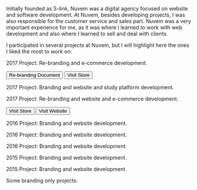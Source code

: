 
<PostHeader
    title='A Digital Agency with a Different Format'
    snippet=''
    projectName='Nuvem'
    imageName='nuvem/nuvem.jpeg'
    date='2014 - 2018'
    stack='(Javascript, PHP, MySQL, Wordpress, HTML, CSS)'
    order='6'
/>

Initially founded as S-link, Nuvem was a digital agency focused on website and software development. At Nuvem, besides developing projects, I was also responsible for the customer service and sales part. Nuvem was a very important experience for me, as it was where I learned to work with web development and also where I learned to sell and deal with clients.

I participated in several projects at Nuvem, but I will highlight here the ones I liked the most to work on:


<div class={'blogGallery'}>
    <p><span class='green'>2017 Project:</span> Re-branding and e-commerce development.</p>
    <Media src='/work/nuvem/venezapiscinas.jpeg' />
    <Media src='/work/logos/veneza-comparing.png' />
    <div class='buttonGroup'>
        <Button href='https://s-linkweb.com.br/Planejamento_Veneza_Piscinas-2017-2.pdf' target='_blank'>Re-branding Document</Button>
        <Button class='outlined' href='https://loja.venezapiscinas.com.br' target='_blank'>Visit Store</Button>
    </div>
    <p><span class='green'>2017 Project:</span> Branding and website and study platform development.</p>
    <Media src='/work/nuvem/hooeduca.jpeg' />
    <p><span class='green'>2017 Project:</span> Re-branding and website and e-commerce development.</p>
    <Media src='/work/nuvem/barra-nova-magazine.jpeg' />
    <div class='buttonGroup'>
        <Button href='https://loja.barranovamagazine.com.br' target='_blank'>Visit Store</Button>
        <Button class='outlined' href='https://barranovamagazine.com.br' target='_blank'>Visit Website</Button>
    </div>
    <p><span class='green'>2016 Project:</span> Branding and website development.</p>
    <Media src='/work/nuvem/entre-becos.jpeg' />
    <p><span class='green'>2016 Project:</span> Branding and website development.</p>
    <Media src='/work/nuvem/js.jpeg' />
    <p><span class='green'>2016 Project:</span> Branding and website development.</p>
    <Media src='/work/nuvem/ciranda-sertaneja.jpeg' />
    <p><span class='green'>2015 Project:</span> Branding and website development.</p>
    <Media src='/work/nuvem/samueu.jpeg' />
    <p><span class='green'>2015 Project:</span> Branding and website development.</p>
    <Media src='/work/o-andarilho-clemente/main-page.jpeg' />
</div>

<div class="blogGallery mosaic">
    <p>Some branding only projects:</p>
    <Media class='fullWidth' src='/work/logos/kanboom.png' />
    <Media class='fullWidth' src='/work/logos/hermit.png' />
    <Media src='/work/logos/Apollo.png' />
    <Media src='/work/logos/as-contabilidade.png' />
    <Media src='/work/logos/simple.png' />
    <Media src='/work/logos/samuel-blog.jpeg' />
    <Media src='/work/logos/sii-saude.jpeg' />
    <Media src='/work/logos/sii-saude-post.png' />
</div>
